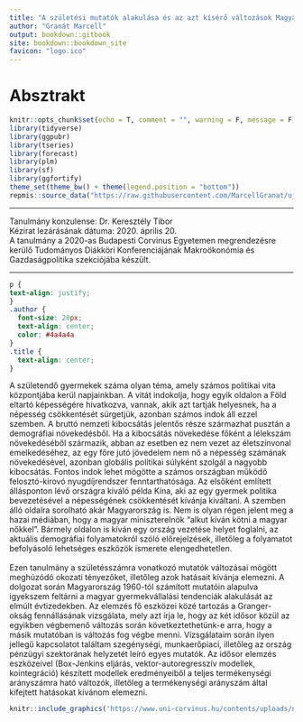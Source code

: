 ```yaml
---
title: "A születési mutatók alakulása és az azt kísérő változások Magyarországon" 
author: "Granát Marcell"
output: bookdown::gitbook
site: bookdown::bookdown_site
favicon: "logo.ico"
---
```


# Absztrakt {#index}

```r
knitr::opts_chunk$set(echo = T, comment = "", warning = F, message = F)
library(tidyverse)
library(ggpubr)
library(tseries)
library(forecast)
library(plm)
library(sf)
library(ggfortify)
theme_set(theme_bw() + theme(legend.position = "bottom"))
repmis::source_data("https://raw.githubusercontent.com/MarcellGranat/ujdemografiaiprogram/main/ujdemografiaiprogram.RData")
```

***

Tanulmány konzulense: Dr. Keresztély Tibor\
Kézirat lezárásának dátuma: 2020. április 20.\
A tanulmány a 2020-as Budapesti Corvinus Egyetemen megrendezésre kerülő Tudományos Diákköri Konferenciájának Makroökonómia és Gazdaságpolitika szekciójába készült.

***

```css
p {
text-align: justify;
}
.author {
  font-size: 20px;
  text-align: center;
  color: #4a4a4a
} 
.title {
  text-align: center;
}
```

A születendő gyermekek száma olyan téma, amely számos politikai vita központjába kerül napjainkban. A vitát indokolja, hogy egyik oldalon a Föld eltartó képességére hivatkozva, vannak, akik azt tartják helyesnek, ha a népesség csökkentését sürgetjük, azonban számos indok áll ezzel szemben. A bruttó nemzeti kibocsátás jelentős része származhat pusztán a demográfiai növekedésből. Ha a kibocsátás növekedése főként a lélekszám növekedéséből származik, abban az esetben ez nem vezet az életszínvonal emelkedéséhez, az egy főre jutó jövedelem nem nő a népesség számának növekedésével, azonban globális politikai súlyként szolgál a nagyobb kibocsátás. Fontos indok lehet mögötte a számos országban működő felosztó-kirovó nyugdíjrendszer fenntarthatósága. Az elsőként említett állásponton lévő országra kiváló példa Kína, aki az egy gyermek politika bevezetésével a népességének csökkentését kívánja kiváltani. A szemben álló oldalra sorolható akár Magyarország is. Nem is olyan régen jelent meg a hazai médiában, hogy a magyar miniszterelnök “alkut kíván kötni a magyar nőkkel”. Bármely oldalon is kíván egy ország vezetése helyet foglalni, az aktuális demográfiai folyamatokról szóló előrejelzések, illetőleg a folyamatot befolyásoló lehetséges eszközök ismerete elengedhetetlen.\
\
Ezen tanulmány a születésszámra vonatkozó mutatók változásai mögött meghúzódó okozati tényezőket, illetőleg azok hatásait kívánja elemezni. A dolgozat során Magyarország 1960-tól számított mutatóin alapulva igyekszem feltárni a magyar gyermekvállalási tendenciák alakulását az elmúlt évtizedekben. Az elemzés fő eszközei közé tartozás a Granger-okság fennállásának vizsgálata, mely azt írja le, hogy az két idősor közül az egyikben végbemenő változás során következtethetünk-e arra, hogy a másik mutatóban is változás fog végbe menni. Vizsgálataim során ilyen jellegű kapcsolatot találtam szegénységi, munkaerőpiaci, illetőleg az ország pénzügyi szektorának helyzetét leíró egyes mutatók. Az idősor elemzés eszközeivel (Box-Jenkins eljárás, vektor-autoregresszív modellek, kointegráció) készített modellek eredményeiből a teljes termékenységi arányszámra ható változók, illetőleg a termékenységi arányszám által kifejtett hatásokat kívánom elemezni.

```r
knitr::include_graphics('https://www.uni-corvinus.hu/contents/uploads/ninja-forms/36/NYV_files/unnamed-file-3.png')
```

